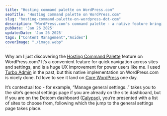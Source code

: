 ```yaml
---
title: "Hosting command palette on WordPress.com"
seoTitle: "Hosting command palette on WordPress.com"
slug: "hosting-command-palette-on-wordpress-dot-com"
description: "WordPress.com's command palette - a native feature bringing powerful keyboard shortcuts and quick navigation to streamline site management."
pubDate: 'Jan 26 2025'
updatedDate: 'Jan 26 2025'
tags: ["Content Management","Asides"]
coverImage: "./image.webp"
---
```


Why am I just discovering the [Hosting Command Palette](https://wordpress.com/support/navigate-wordpress-com-with-your-keyboard/) feature on WordPress.com? It’s a convenient feature for quick navigation across sites and settings, and is a huge UX improvement for power users like me. I used [Turbo Admin](https://turbo-admin.com/) in the past, but this native implementation on WordPress.com is nicely done. I’d love to see it land on [Core WordPress](https://wordpress.org/) one day.

<R2Image imageKey="assets/hosting-command-palette-on-wordpress-dot-com-1871638e-cd98-8027-93aa-dda3199b9563.png" alt="Hosting Command Palette feature on WordPress.com for quick navigation" />

It’s contextual too - for example, “Manage general settings..” takes you to the site’s general settings page if you are already on the site dashboard, but if you are on the Dotcom dashboard ([Calypso](https://github.com/Automattic/wp-calypso)), you’re presented with a list of sites to choose from, following which the jump to the general settings page takes place.
